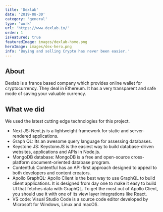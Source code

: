 ```yaml
---
title: 'Dexlab'
date: '2019-08-30'
category: 'general'
type: 'work'
url: 'https://www.dexlab.io/'
order: 1
isFeatured: true
featuredImage: images/dexlab-home.png
heroImage: images/dex-hero.png
info: 'Buying and selling Crypto has never been easier.'
---
```


## About

Dexlab is a france based company which provides online wallet for cryptocurrency. They deal in Ethereum. It has a very transparent and safe mode of saving your valuable currency.

## What we did

We used the latest cutting edge technologies for this project.

- Next JS: Next.js is a lightweight framework for static and server-rendered applications.
- Graph QL: Its an awesome query language for assessing databases.
- Keystone JS: KeystoneJS is the easiest way to build database-driven websites, applications and APIs in Node.js.
- MongoDB database: MongoDB is a free and open-source cross-platform document-oriented database program.
- Contentful: Contentful has an API-first approach designed to appeal to both developers and content creators.
- Apollo GraphQL: Apollo Client is the best way to use GraphQL to build client applications. It is designed from day one to make it easy to build UI that fetches data with GraphQL. To get the most out of Apollo Client, you should use it with one of its view layer integrations like React.
- VS code: Visual Studio Code is a source code editor developed by Microsoft for Windows, Linux and macOS.
